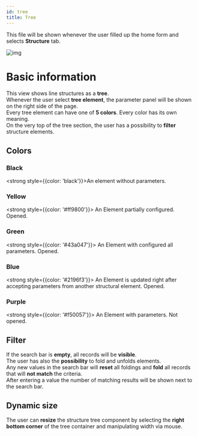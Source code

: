 ```yaml
---
id: tree
title: Tree
---
```


This file will be shown whenever the user filled up the home form and selects <strong>Structure</strong> tab.

![img](../../../assets/docs/manual/structure/tree/tree.jpg)

# Basic information

This view shows line structures as a <strong>tree</strong>.  
Whenever the user select <strong>tree element</strong>, the parameter panel will be shown on the right side of the page.  
Every tree element can have one of <strong>5 colors</strong>. Every color has its own meaning.  
On the very top of the tree section, the user has a possibility to <strong>filter</strong> structure elements.

## Colors

### Black

<strong style={{color: 'black'}}>An element without parameters.</strong>

### Yellow

<strong style={{color: '#ff9800'}}>
  An Element partially configured. Opened.
</strong>

### Green

<strong style={{color: '#43a047'}}>
  An Element with configured all parameters. Opened.
</strong>

### Blue

<strong style={{color: '#2196f3'}}>
  An Element is updated right after accepting parameters from another structural
  element. Opened.
</strong>

### Purple

<strong style={{color: '#f50057'}}>
  An Element with parameters. Not opened.
</strong>

## Filter

If the search bar is <strong>empty</strong>, all records will be <strong>visible</strong>.  
The user has also the <strong>possibility</strong> to fold and unfolds elements.  
Any new values in the search bar will <strong>reset</strong> all foldings and <strong>fold</strong> all records that will <strong>not match</strong> the criteria.  
After entering a value the number of matching results will be shown next to the search bar.

## Dynamic size

The user can <strong>resize</strong> the structure tree component by selecting the <strong>right bottom corner</strong> of the tree container and manipulating width via mouse.
